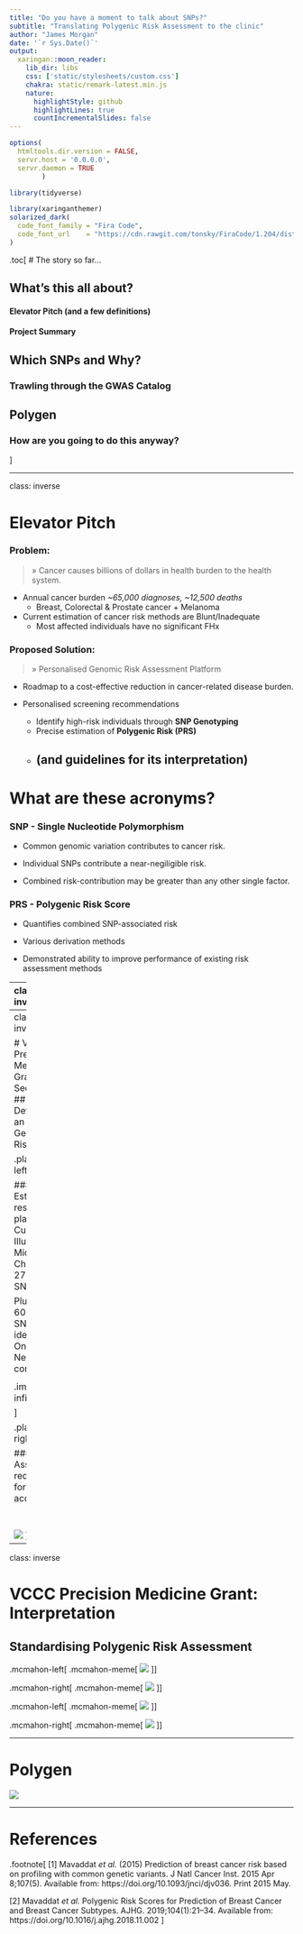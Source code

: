 ```yaml
---
title: "Do you have a moment to talk about SNPs?"
subtitle: "Translating Polygenic Risk Assessment to the clinic"
author: "James Morgan"
date: '`r Sys.Date()`'
output:
  xaringan::moon_reader:
    lib_dir: libs
    css: ['static/stylesheets/custom.css']
    chakra: static/remark-latest.min.js
    nature:
      highlightStyle: github
      highlightLines: true
      countIncrementalSlides: false
---
```


```r
options(
  htmltools.dir.version = FALSE,
  servr.host = '0.0.0.0',
  servr.daemon = TRUE
        )

library(tidyverse)
```

```r
library(xaringanthemer)
solarized_dark(
  code_font_family = "Fira Code",
  code_font_url    = "https://cdn.rawgit.com/tonsky/FiraCode/1.204/distr/fira_code.css"
)
```

.toc[
# The story so far...

## What's this all about?
#### Elevator Pitch (and a few definitions)
#### Project Summary
<!-- #### What is a SNP? -->
<!-- #### Who is this "James" guy anyway?  -->

## Which SNPs and Why?
### Trawling through the GWAS Catalog 

## Polygen 
### How are you going to do this anyway?
]

---

class: inverse

# Elevator Pitch

### Problem: 
> &raquo; Cancer causes billions of dollars in health burden to the health system.

- Annual cancer burden *~65,000 diagnoses, ~12,500 deaths*
  + Breast, Colorectal & Prostate cancer + Melanoma
- Current estimation of cancer risk methods are Blunt/Inadequate 
  + Most affected individuals have no significant FHx
  
### Proposed Solution: 
> &raquo; Personalised Genomic Risk Assessment Platform

- Roadmap to a cost-effective reduction in cancer-related disease burden.

- Personalised screening recommendations
    + Identify high-risk individuals through **SNP Genotyping**
    + Precise estimation of **Polygenic Risk (PRS)**
    + (and guidelines for its interpretation)
---

# What are these acronyms?

### SNP - Single Nucleotide Polymorphism

- Common genomic variation contributes to cancer risk.

- Individual SNPs contribute a near-negiligible risk.

- Combined risk-contribution may be greater than any other single factor.


### PRS - Polygenic Risk Score 

- Quantifies combined SNP-associated risk

- Various derivation methods

- Demonstrated ability to improve performance of existing risk assessment methods


---
class: inverse

# VCCC Precision Medicine Grant 

> The development of a VCCC platform to assess the genomic risk of multiple cancers - towards the precision prevention of cancer

<br>
```r
data <- tibble(
    pillar = c("Sequence",
               "Interpret",
               "Report"),
    val = c(1,1,1)
) %>% 
   mutate(pillar=factor(pillar, levels=pillar, ordered = TRUE)) 

ggplot(
    data = data,
    aes(x=pillar, y=val, fill=pillar)
) +
    geom_bar(stat='identity') +
    labs(x=NULL, y=NULL) +
    # ggtitle("Three Pillars") +
    theme(
        plot.title = element_text(size=30, family = 'Serif', hjust=0.5),
        axis.text.y = element_blank(),
        axis.text.x = element_text(size=30),
        axis.ticks = element_blank(),
        panel.background = element_rect(fill = '#fdf6e3', colour = '#fdf6e3'),
        plot.background = element_rect(fill = '#fdf6e3', colour = '#fdf6e3'),
        legend.position = 'none'
    )

ggsave('presentation_files/figure-html/pillars-1.svg')
```


.project-pillars-left[
### Project Pillars
<br>
* Flexible Genotyping Platform

<br>
* Standard guidelines for interpretation

<br>
* Integrating PRS into the existing risk management landscape
]

.project-pillars-right[
```r
knitr::include_graphics('presentation_files/figure-html/pillars-1.svg', dpi = NA)
```
]

---
class: inverse

# VCCC Precision Medicine Grant: Sequencing 
## Developing an optimal Genomic Risk platform

.platform-left[

### 1. Establish a research platform 
Custom Illumina Microarray Chip 
- 270,000 SNP Core

Plus 600,000 SNPs identified by OncoArray Network contributors: 

<ul>
    <li title="Genetic Associations and Mechanisms in Oncology">GAME-ON</li>
    <li title="Breast Cancer Association Consortium">BCAC</li>
    <li title="Ovarian Cancer Association Consortium">OCAC</li>
    <li title="Consortium of Investigators of Modifiers of BRCA1/2">CIMBA</li>
</ul>

.img-infinium[![](static/images/infinium.png)]

]


.platform-right[

### 2. Assess requirements for clinical accreditation 

<br><br>
![](static/images/nata.jpg)
]

---

class: inverse

# VCCC Precision Medicine Grant: Interpretation
## Standardising Polygenic Risk Assessment

.mcmahon-left[
.mcmahon-meme[
![](static/images/mcmahon-1.jfif)
<p>BRCA Plus Panel</p><br />
]
]

.mcmahon-right[
.mcmahon-meme[
![](static/images/mcmahon-2.jfif)
<p>77 SNP Breast Score (2015)<sup>1</sup></p>
<p>0.619&lt;AUC&lt;0.627</p>
]
]

.mcmahon-left[
.mcmahon-meme[
![](static/images/mcmahon-3.jfif)
<p>313 SNP Breast & Subtype Score (2018)<sup>2</sup></p>
<p>0.628&lt;AUC&lt;0.651</p>
]
]

.mcmahon-right[
.mcmahon-meme[
![](static/images/mcmahon-4.jfif)
<p>Clinically valid multi-cancer PRS informing management of high-risk variants & lifestyle factors (<em>2023?</em>)</p>
]
]

---

# Polygen
<a href="http://115.146.85.122/"><img src="static/images/ssh_polygen.png"></a>

---

# References

.footnote[
[1] Mavaddat <em>et al.</em> (2015) Prediction of breast cancer risk based on profiling with common genetic variants. J Natl Cancer Inst. 2015 Apr 8;107(5). Available from: https://doi.org/10.1093/jnci/djv036. Print 2015 May.

[2] Mavaddat <em>et al.</em> Polygenic Risk Scores for Prediction of Breast Cancer and Breast Cancer Subtypes. AJHG. 2019;104(1):21–34. Available from: https://doi.org/10.1016/j.ajhg.2018.11.002
]

